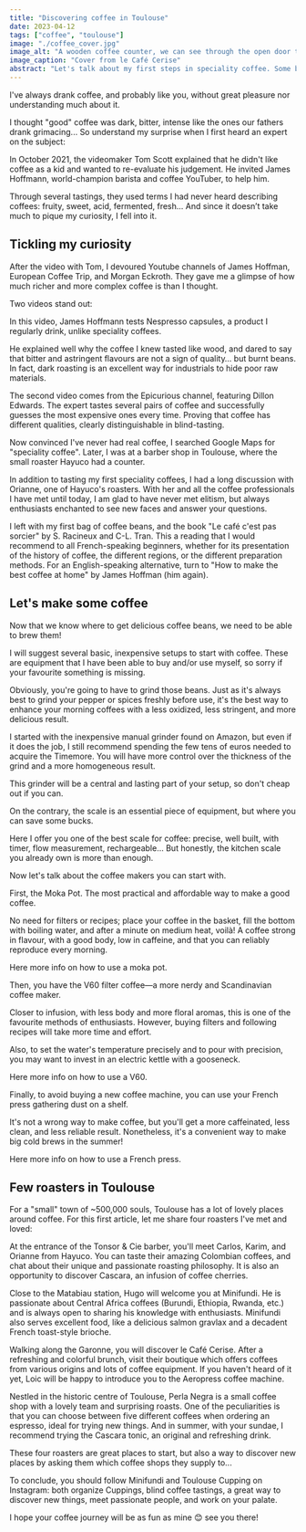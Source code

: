 ```yaml
---
title: "Discovering coffee in Toulouse"
date: 2023-04-12
tags: ["coffee", "toulouse"]
image: "./coffee_cover.jpg"
image_alt: "A wooden coffee counter, we can see through the open door the banks of the Garonne in Toulouse"
image_caption: "Cover from le Café Cerise"
abstract: "Let's talk about my first steps in speciality coffee. Some books, ressources, beginner set-ups, and local roasters in Toulouse."
---
```



I've always drank coffee, and probably like you, without great pleasure nor understanding much about it.

I thought "good" coffee was dark, bitter, intense like the ones our fathers drank grimacing... So understand my surprise when I first heard an expert on the subject:

<YoutubeBlock id="Z-iNAyu-ejo" />

In October 2021, the <LinkInline to="https://www.youtube.com/channel/UCBa659QWEk1AI4Tg--mrJ2A">videomaker Tom Scott</LinkInline> explained that he didn't like coffee as a kid and wanted to re-evaluate his judgement. He invited James Hoffmann, world-champion barista and coffee YouTuber, to help him.

Through several tastings, they used terms I had never heard describing coffees: fruity, sweet, acid, fermented, fresh... And since it doesn’t take much to pique my curiosity, I fell into it.

## Tickling my curiosity

After the video with Tom, I devoured Youtube channels of <LinkInline to="https://www.youtube.com/@jameshoffmann">James Hoffman</LinkInline>, <LinkInline to="https://www.youtube.com/@EuropeanCoffeeTrip">European Coffee Trip</LinkInline>, and <LinkInline to="https://www.youtube.com/@morgandrinkscoffee">Morgan Eckroth</LinkInline>. They gave me a glimpse of how much richer and more complex coffee is than I thought.

Two videos stand out:

<YoutubeBlock id="EvMwNnAtTL8" />

In this video, James Hoffmann tests Nespresso capsules, a product I regularly drink, unlike speciality coffees.

He explained well why the coffee I knew tasted like wood, and dared to say that bitter and astringent flavours are not a sign of quality… but burnt beans. In fact, dark roasting is an excellent way for industrials to hide poor raw materials.

<YoutubeBlock id="liGwcuFyaNY" />

The second video comes from the <LinkInline to="https://www.youtube.com/@epicurious">Epicurious channel</LinkInline>, featuring Dillon Edwards. The expert tastes several pairs of coffee and successfully guesses the most expensive ones every time. Proving that coffee has different qualities, clearly distinguishable in blind-tasting.

Now convinced I've never had real coffee, I searched Google Maps for "speciality coffee". Later, I was at a barber shop in Toulouse, where the small roaster Hayuco had a counter.

<FigImage
	src={ImgHayuco}
	alt="A barista serves an espresso at a wooden counter"
	caption="Illustration from Hayuco."
/>

In addition to tasting my first speciality coffees, I had a long discussion with Orianne, one of Hayuco's roasters. With her and all the coffee professionals I have met until today, I am glad to have never met elitism, but always enthusiasts enchanted to see new faces and answer your questions.

I left with my first bag of coffee beans, and the book "Le café c'est pas sorcier" by S. Racineux and C-L. Tran. This a reading that I would recommend to all French-speaking beginners, whether for its presentation of the history of coffee, the different regions, or the different preparation methods. For an English-speaking alternative, turn to "How to make the best coffee at home" by James Hoffman (him again).

<BookBlock isbn="2501103459" />
<BookBlock isbn="1784727245" />

## Let's make some coffee

Now that we know where to get delicious coffee beans, we need to be able to brew them!

I will suggest several basic, inexpensive setups to start with coffee. These are equipment that I have been able to buy and/or use myself, so sorry if your favourite something is missing.

<AmazonBlock
	id="B088ZR1C2T"
	img="https://m.media-amazon.com/images/I/51VJs-0KE2L._AC_SL1500_.jpg"
	brand="Vevouk"
	name="Manual Grinder Vevouk Sliver"
	price="48,99€"
	rating={4.5}
	ratings_total="350"
/>

<AmazonBlock
	id="B0B41TWZ2C"
	img="https://m.media-amazon.com/images/I/71ZoMlPMunL._AC_SL1500_.jpg"
	brand="TIMEMORE"
	name="TIMEMORE Chestnut C3 PRO"
	price="99,00€"
	rating={4.5}
	ratings_total="520"
/>

Obviously, you're going to have to grind those beans. Just as it's always best to grind your pepper or spices freshly before use, it's the best way to enhance your morning coffees with a less oxidized, less stringent, and more delicious result.

I started with the inexpensive manual grinder found on Amazon, but even if it does the job, I still recommend spending the few tens of euros needed to acquire the Timemore. You will have more control over the thickness of the grind and a more homogeneous result.

This grinder will be a central and lasting part of your setup, so don't cheap out if you can.

<AmazonBlock
	id="B00755F9Z4"
	img="https://m.media-amazon.com/images/I/71PXC9iFFwL._SL1500_.jpg"
	brand="TIMEMORE"
	name="TIMEMORE Exclusive - Black Mirror Basic PRO"
	price="64,99€"
	rating={4.5}
	ratings_total="56"
/>

On the contrary, the scale is an essential piece of equipment, but where you can save some bucks.

Here I offer you one of the best scale for coffee: precise, well built, with timer, flow measurement, rechargeable... But honestly, the kitchen scale you already own is more than enough.

Now let's talk about the coffee makers you can start with.

<AmazonBlock
	id="B07ZKZXM4B"
	img="https://m.media-amazon.com/images/I/51BJn+IL-iL._AC_SL1500_.jpg"
	brand="Bialetti"
	name="Bialetti - New Venus Induction"
	price="29,99€"
	rating={4.5}
	ratings_total="6,419"
/>

First, the Moka Pot. The most practical and affordable way to make a good coffee.

No need for filters or recipes; place your coffee in the basket, fill the bottom with boiling water, and after a minute on medium heat, voilà! A coffee strong in flavour, with a good body, low in caffeine, and that you can reliably reproduce every morning.

Here more info on <LinkInline to="https://youtu.be/BfDLoIvb0w4">how to use a moka pot</LinkInline>.

<AmazonBlock
	id="B00755F9Z4"
	img="https://m.media-amazon.com/images/I/61yaRIt3HmL._AC_SL1459_.jpg"
	brand="Hario"
	name="Hario VDD-02B Coffee Dripper"
	price="38,17€"
	rating={4.5}
	ratings_total="4,232"
/>

<AmazonBlock
	id="B077JBQZPX"
	img="https://m.media-amazon.com/images/I/51MfuBJO2BL._AC_SL1500_.jpg"
	brand="Fellow"
	name="Fellow Stagg EKG Electric Gooseneck Kettle"
	price="159,00€"
	rating={4.5}
	ratings_total="2,930"
/>

Then, you have the V60 filter coffee—a more nerdy and Scandinavian coffee maker.

Closer to infusion, with less body and more floral aromas, this is one of the favourite methods of enthusiasts. However, buying filters and following recipes will take more time and effort.

Also, to set the water's temperature precisely and to pour with precision, you may want to invest in an electric kettle with a gooseneck.

Here more info on <LinkInline to="https://youtu.be/AI4ynXzkSQo">how to use a V60</LinkInline>.

<AmazonBlock
	id="B000VJ8H7I"
	img="https://m.media-amazon.com/images/I/51UNJFLsW+S._AC_SL1200_.jpg"
	brand="Bodum"
	name="Bodum 1788-01 - Kenya - French Press"
	price="14,99€"
	rating={4.5}
	ratings_total="4,623"
/>

Finally, to avoid buying a new coffee machine, you can use your French press gathering dust on a shelf.

It's not a wrong way to make coffee, but you'll get a more caffeinated, less clean, and less reliable result. Nonetheless, it's a convenient way to make big cold brews in the summer!

Here more info on <LinkInline to="https://youtu.be/st571DYYTR8">how to use a French press</LinkInline>.

## Few roasters in Toulouse

For a "small" town of ~500,000 souls, Toulouse has a lot of lovely places around coffee. For this first article, let me share four roasters I've met and loved:

<MapsBlock id="ChIJSfDG2G-9rhIReM7UDLELHc4" />

At the entrance of the Tonsor & Cie barber, you'll meet Carlos, Karim, and Orianne from Hayuco. You can taste their amazing Colombian coffees, and chat about their unique and passionate roasting philosophy. It is also an opportunity to discover <LinkInline to="https://en.wikipedia.org/wiki/Coffee_cherry_tea">Cascara</LinkInline>, an infusion of coffee cherries.

<MapsBlock id="ChIJ2zevKwi9rhIRm1oGyOr32ms" />

Close to the Matabiau station, Hugo will welcome you at Minifundi. He is passionate about Central Africa coffees (Burundi, Ethiopia, Rwanda, etc.) and is always open to sharing his knowledge with enthusiasts. Minifundi also serves excellent food, like a delicious salmon gravlax and a decadent French toast-style brioche.

<MapsBlock id="ChIJPc2iMWO7rhIRnb0ZAnydxmQ" />

Walking along the Garonne, you will discover le Café Cerise. After a refreshing and colorful brunch, visit their boutique which offers coffees from various origins and lots of coffee equipment. If you haven't heard of it yet, Loic will be happy to introduce you to the <LinkInline to="https://aeropress.com/">Aeropress coffee machine</LinkInline>.

<MapsBlock id="ChIJIe7lGuK7rhIRn33k9kSSnfQ" />

Nestled in the historic centre of Toulouse, Perla Negra is a small coffee shop with a lovely team and surprising roasts. One of the peculiarities is that you can choose between five different coffees when ordering an espresso, ideal for trying new things. And in summer, with your sundae, I recommend trying the Cascara tonic, an original and refreshing drink.

These four roasters are great places to start, but also a way to discover new places by asking them which coffee shops they supply to...

To conclude, you should follow <LinkInline to="https://www.instagram.com/minifundi.coffee/">Minifundi</LinkInline> and <LinkInline to="https://www.instagram.com/toulouse_cupping/">Toulouse Cupping</LinkInline> on Instagram: both organize <LinkInline to="https://en.wikipedia.org/wiki/Coffee_cupping">Cuppings</LinkInline>, blind coffee tastings, a great way to discover new things, meet passionate people, and work on your palate.

I hope your coffee journey will be as fun as mine 😊 see you there!
